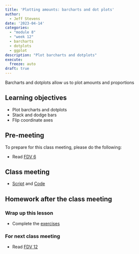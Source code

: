 ```yaml
---
title: 'Plotting amounts: barcharts and dot plots'
author:
  - Jeff Stevens
date: '2023-04-14'
categories: 
  - "module 8"
  - "week 12"
  - barcharts
  - dotplots
  - ggplot
description: "Plot barcharts and dotplots"
execute:
  freeze: auto
draft: true
---
```


Barcharts and dotplots allow us to plot amounts and proportions

## Learning objectives

* Plot barcharts and dotplots
* Stack and dodge bars
* Flip coordinate axes

## Pre-meeting

To prepare for this class meeting, please do the following:

* Read [FDV 6](https://clauswilke.com/dataviz/visualizing-amounts.html){target='_blank'}

## Class meeting

* [Script](../../slides/32_barcharts.R){target="_blank"} and [Code](../../code/32_barcharts.html){target="_blank"}

## Homework after the class meeting
### Wrap up this lesson

* Complete the [exercises](https://its-ianr-shiny.unl.edu/users/jstevens5/dpavir2025/32_barcharts/){target='_blank'}

### For next class meeting

* Read [FDV 12](https://clauswilke.com/dataviz/visualizing-associations.html){target='_blank'}

